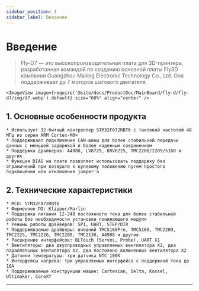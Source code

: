```yaml
---
sidebar_position: 1
sidebar_label: Введение
---
```




# Введение

> Fly-D7 — это высокопроизводительная плата для 3D-принтера, разработанная командой по созданию основной платы Fly3D компании Guangzhou Mailing Electronic Technology Co., Ltd. Она поддерживает до 7 моторов шагового двигателя.

    <ImageView image={require('@site/docs/ProductDoc/MainBoard/fly-d/fly-d7/img/d7.webp').default} size="60%" align="center" />

## **1. Основные особенности продукта**

    * Использует 32-битный контроллер STM32F072RBT6 с тактовой частотой 48 МГц из серии ARM Cortex-M0+
    * Поддерживает подключение CAN-шины для более стабильной передачи данных с меньшей задержкой и более надежным соединением
    * Поддержка драйверов: A4988, LV8729, DRV8225, TMC2208/2209/5160 и других
    * Функция DIAG на плате позволяет использовать поддержку без ограничений при возврате к нулевому положению путем простого подключения или отключения jumper'а

## 2. Технические характеристики

    * MCU: STM32F072RBT6
    * Фирменное ПО: Klipper/Marlin
    * Поддержка питания 12-24В постоянного тока для более стабильной работы без необходимости установки понижающего модуля
    * Режимы работы драйверов: SPI, UART, STEP/DIR
    * Поддерживаемые драйверы: внешний TMC5160Pro, TMC5160, TMC2209, TMC2225, TMC2226, TMC2208, TMC2130, A4988 и другие
    * Расширение интерфейсов: BLTouch (Servos, Probe), UART X1
    * Вентиляторы: два двухпроводных управляемых вентилятора X2, два параллельных вентилятора X2, два постоянно включенных вентилятора X2
    * Датчики температуры: три датчика NTC 100К
    * Интерфейсы нагрева: три управляемых интерфейса с поддержкой тока до 10А
    * Поддерживаемые конструкции машин: Cartesian, Delta, Kossel, Ultimaker, CoreXY

----
